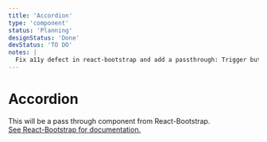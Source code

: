 ```yaml
---
title: 'Accordion'
type: 'component'
status: 'Planning'
designStatus: 'Done'
devStatus: 'TO DO'
notes: |
  Fix a11y defect in react-bootstrap and add a passthrough: Trigger button doesn't show expanded/collapsed state.
---
```



# Accordion

<SingleComponentStatus frontmatter={props?.pageContext?.frontmatter} />

<p style={{ fontSize: '1.5em' }}>
  This will be a pass through component from React-Bootstrap.<br/>
  <a href="https://react-bootstrap.github.io/components/accordion/" target="_blank" rel="noopener noreferrer">
    See React-Bootstrap for documentation.
  </a>
</p>


